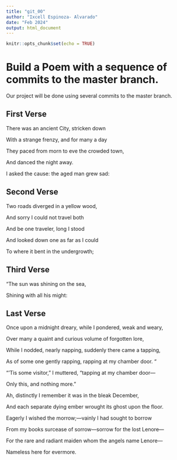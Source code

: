 ```yaml
---
title: "git_00"
author: "Ixcell Espinoza- Alvarado"
date: "Feb 2024"
output: html_document
---
```


```r
knitr::opts_chunk$set(echo = TRUE)
```
# Build a Poem with a sequence of commits to the master branch.
Our project will be done using several commits to the master branch.
<!-- Do not modify or change any text in "!--" bracketed areas such as this --- these are instructions to
you, if you change any of this the git program will notice it and compromise your git merging strategy !-->

## First Verse 
<!--Put the first five lines of a poem by Lewis Carrol in this section!-->

There was an ancient City, stricken down

With a strange frenzy, and for many a day

They paced from morn to eve the crowded town,

And danced the night away.

I asked the cause: the aged man grew sad:

## Second Verse
<!--Put the first five lines of a poem by Robert Frost here!-->

Two roads diverged in a yellow wood,

And sorry I could not travel both

And be one traveler, long I stood

And looked down one as far as I could

To where it bent in the undergrowth;

## Third Verse
<!--Put the first two verses of The Walrus and the Carpenter here!-->

  "The sun was shining on the sea,
     
  Shining with all his might:

## Last Verse
<!--Put a short poem of your choice 8-20 lines,here!-->

Once upon a midnight dreary, while I pondered, weak and weary,

Over many a quaint and curious volume of forgotten lore,

While I nodded, nearly napping, suddenly there came a tapping,

As of some one gently rapping, rapping at my chamber door. “

“'Tis some visitor,” I muttered, “tapping at my chamber door—

Only this, and nothing more.”

Ah, distinctly I remember it was in the bleak December,

And each separate dying ember wrought its ghost upon the floor.

Eagerly I wished the morrow;—vainly I had sought to borrow

From my books surcease of sorrow—sorrow for the lost Lenore—

For the rare and radiant maiden whom the angels name Lenore—

Nameless here for evermore.
